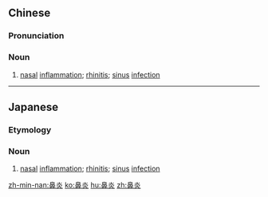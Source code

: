==Chinese==
{{zh-forms}}

===Pronunciation===
{{zh-pron
|m=bíyán
|c=bei6 jim4
|mn=phīⁿ-iām
|cat=n
}}

===Noun===
{{zh-noun}}

# [[nasal]] [[inflammation]]; [[rhinitis]]; [[sinus]] [[infection]]

----

==Japanese==
{{ja-kanjitab|び|えん|yomi=o}}

===Etymology===
{{suffix|鼻|炎|t1=nose|t2=-itis|lang=ja|sort=ひえん'}}

===Noun===
{{ja-noun|びえん}}

# {{lb|ja|pathology|sort=ひえん'}} [[nasal]] [[inflammation]]; [[rhinitis]]; [[sinus]] [[infection]]

[[zh-min-nan:鼻炎]]
[[ko:鼻炎]]
[[hu:鼻炎]]
[[zh:鼻炎]]